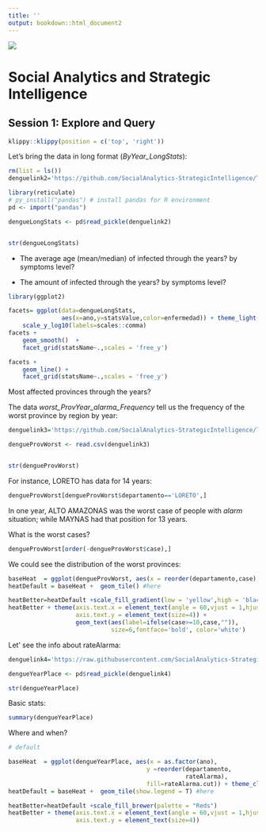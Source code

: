 ```yaml
---
title: ''
output: bookdown::html_document2
---
```


<img src="https://i.imgur.com/6U6q5jQ.png"/>


<h1>Social Analytics and Strategic Intelligence</h1>

<h2>Session 1: Explore and Query</h2>



```r
klippy::klippy(position = c('top', 'right'))
```

Let's bring the data in long format (*ByYear_LongStats*):


```r
rm(list = ls())
denguelink2='https://github.com/SocialAnalytics-StrategicIntelligence/TableOperations/raw/main/dataFiles/ByYear_LongStats.pkl'

library(reticulate)
# py_install("pandas") # install pandas for R environment
pd <- import("pandas")

dengueLongStats <- pd$read_pickle(denguelink2)


str(dengueLongStats) 
```
* The average age (mean/median) of infected through the years? by symptoms level?

* The amount of infected through the years? by symptoms level?


```r
library(ggplot2)

facets= ggplot(data=dengueLongStats,
               aes(x=ano,y=statsValue,color=enfermedad)) + theme_light() +
    scale_y_log10(labels=scales::comma) 
facets +    
    geom_smooth()  + 
    facet_grid(statsName~.,scales = 'free_y') 
```

```r
facets +
    geom_line() + 
    facet_grid(statsName~.,scales = 'free_y') 
```
Most affected provinces through the years?

The data *worst_ProvYear_alarma_Frequency* tell us the frequency of the worst province by region by year:

```r
denguelink3='https://github.com/SocialAnalytics-StrategicIntelligence/TableOperations/raw/main/dataFiles/worst_ProvYear_alarma_Frequency.csv'

dengueProvWorst <- read.csv(denguelink3)


str(dengueProvWorst) 
```





For instance, LORETO has data for 14 years:
```r
dengueProvWorst[dengueProvWorst$departamento=='LORETO',]
```

In one year, ALTO AMAZONAS was the worst case of people with *alarm* situation; while MAYNAS had that position for 13 years.

What is the worst cases?

```r
dengueProvWorst[order(-dengueProvWorst$case),]
```


We could see the distribution of the worst provinces:

```r

baseHeat  = ggplot(dengueProvWorst, aes(x = reorder(departamento,case), y = reorder(provincia,case), fill=case)) + theme_classic()
heatDefault = baseHeat +  geom_tile() #here

heatBetter=heatDefault +scale_fill_gradient(low = 'yellow',high = 'black')
heatBetter + theme(axis.text.x = element_text(angle = 60,vjust = 1,hjust = 1),
                   axis.text.y = element_text(size=4)) +
                   geom_text(aes(label=ifelse(case>=10,case,"")),
                             size=6,fontface='bold', color='white')


```

Let' see the info about rateAlarma:

```r
denguelink4='https://raw.githubusercontent.com/SocialAnalytics-StrategicIntelligence/TableOperations/main/dataFiles/ByYearPlace.pkl'

dengueYearPlace <- pd$read_pickle(denguelink4)

str(dengueYearPlace) 
```
Basic stats:

```r
summary(dengueYearPlace)
```


Where and when?

```r
# default 

baseHeat  = ggplot(dengueYearPlace, aes(x = as.factor(ano),
                                       y =reorder(departamento,
                                                  rateAlarma), 
                                       fill=rateAlarma.cut)) + theme_classic()
heatDefault = baseHeat +  geom_tile(show.legend = T) #here

heatBetter=heatDefault +scale_fill_brewer(palette = "Reds")
heatBetter + theme(axis.text.x = element_text(angle = 60,vjust = 1,hjust = 1),
                   axis.text.y = element_text(size=4))
```